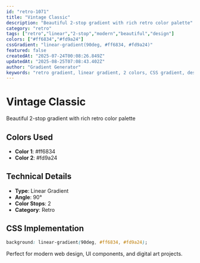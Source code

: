 ```yaml
---
id: "retro-1071"
title: "Vintage Classic"
description: "Beautiful 2-stop gradient with rich retro color palette"
category: "retro"
tags: ["retro","linear","2-stop","modern","beautiful","design"]
colors: ["#ff6834","#fd9a24"]
cssGradient: "linear-gradient(90deg, #ff6834, #fd9a24)"
featured: false
createdAt: "2025-07-24T00:08:26.849Z"
updatedAt: "2025-08-25T07:08:43.402Z"
author: "Gradient Generator"
keywords: "retro gradient, linear gradient, 2 colors, CSS gradient, design, #ff6834, #fd9a24"
---
```


# Vintage Classic

Beautiful 2-stop gradient with rich retro color palette

## Colors Used
- **Color 1**: #ff6834
- **Color 2**: #fd9a24

## Technical Details
- **Type**: Linear Gradient
- **Angle**: 90°
- **Color Stops**: 2
- **Category**: Retro

## CSS Implementation
```css
background: linear-gradient(90deg, #ff6834, #fd9a24);
```

Perfect for modern web design, UI components, and digital art projects.
